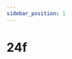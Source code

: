 ```yaml
---
sidebar_position: 1
---
```


# 24f

<Table
  header={['Datum', 'Thema', 'Inhalt']}
  compact
  selectable
  rows={[
    { cells: ['20.08.2021', 'Netzwerke', 'Schichtenmodell'] },
    { cells: ['27.08.2021', 'Netzwerke', 'TCP/IP-Schichtenmodell'] },
    { cells: ['03.09.2021', 'Netzwerke', 'IP-Adresse'] },
    { cells: ['10.09.2021', 'Netzwerke', 'Routing & DNS']},
    { cells: ['17.09.2021', 'Netzwerke', 'World Wide Web & Workshop'] },
    { cells: ['24.09.2021', 'Netzwerke', 'Test'], type: 'test' },
    { cells: ['01.10.2021', 'Umweltwoche', ''], type: 'holiday' },
    { cells: ['08.10.2021', 'Herbstferien', ''], type: 'holiday' },
    { cells: ['15.10.2021', 'Herbstferien', ''], type: 'holiday' },
    { cells: ['22.10.2021', 'Herbstferien', ''], type: 'holiday' },
    { cells: ['29.10.2021', 'Kryptologie', ''] },
    { cells: ['05.11.2021', 'Kryptologie', ''] },
    { cells: ['12.11.2021', 'Kryptologie', ''] },
    { cells: ['19.11.2021', 'Kryptologie', ''] },
    { cells: ['26.11.2021', 'Kryptologie', ''] },
    { cells: ['03.12.2021', 'Kryptologie', 'Sichere Passwörter'] },
    { cells: ['10.12.2021', 'Kryptologie', 'Test'], type: 'test' },
    { cells: ['17.12.2021', 'Datenbanken', ''] },
    { cells: ['24.12.2021', 'Winterferien', ''], type: 'holiday' },
    { cells: ['31.12.2021', 'Winterferien', ''], type: 'holiday' },
    { cells: ['07.01.2022', 'Winterferien', ''], type: 'holiday' },
    { cells: ['14.01.2022', 'Datenbanken', ''] },
    { cells: ['19.01.2022', 'Notenschluss', ''], type: 'event' },
    { cells: ['21.01.2022', 'Datenbanken', ''] },
    { cells: ['28.01.2022', 'Datenbanken', ''] }
  ]}
/>
